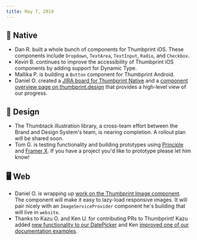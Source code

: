 ```yaml
---
title: May 7, 2019
---
```


## 📱 Native

-   Dan R. built a whole bunch of components for Thumbprint iOS. These components include `Dropdown`, `TextArea`, `TextInput`, `Radio`, and `Checkbox`.
-   Kevin B. continues to improve the accessibility of Thumbprint iOS components by adding support for Dynamic Type.
-   Mallika P. is building a `Button` component for Thumbprint Android.
-   Daniel O. created a [JIRA board for Thumbprint Native](https://thumbtack.atlassian.net/secure/RapidBoard.jspa?rapidView=280&projectKey=DS&selectedIssue=DS-731) and a [component overview page on thumbprint.design](https://thumbprint.design/components/overview/) that provides a high-level view of our progress.

## 🍭 Design

-   The Thumbtack illustration library, a cross-team effort between the Brand and Design System's team, is nearing completion. A rollout plan will be shared soon.
-   Tom G. is testing functionality and building prototypes using [Principle](https://principleformac.com/) and [Framer X](https://www.framer.com). If you have a project you'd like to prototype please let him know!

## 🖥 Web

-   Daniel O. is wrapping up [work on the Thumbprint Image component](https://github.com/thumbtack/thumbprint/pull/187). The component will make it easy to lazy-load responsive images. It will pair nicely with an `ImageServiceProvider` component he's building that will live in `website`.
-   Thanks to Kazu O. and Ken U. for contributing PRs to Thumbprint! Kazu added [new functionality to our DatePicker](https://github.com/thumbtack/thumbprint/pull/223) and Ken [improved one of our documentation examples](https://github.com/thumbtack/thumbprint/pull/215).
